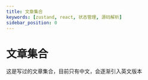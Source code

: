 ---
title: 文章集合
keywords: [zustand, react, 状态管理, 源码解析]
sidebar_position: 0
---

# 文章集合

这是写过的文章集合，目前只有中文，会逐渐引入英文版本
